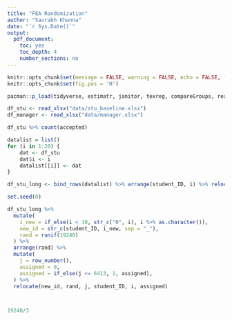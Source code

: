 ```yaml
---
title: "FEA Randomization"
author: "Saurabh Khanna"
date: "`r Sys.Date()`"
output:
  pdf_document:
    toc: yes
    toc_depth: 4
    number_sections: no
---
```



```r
knitr::opts_chunk$set(message = FALSE, warning = FALSE, echo = FALSE, fig.retina = 4)
knitr::opts_chunk$set(fig.pos = 'H')
```

```r
pacman::p_load(tidyverse, estimatr, janitor, texreg, compareGroups, readxl)

df_stu <- read_xlsx("data/stu_baseline.xlsx")
df_manager <- read_xlsx("data/manager.xlsx")

df_stu %>% count(accepted)
```


























```r
datalist = list()
for (i in 1:20) {
    dat <- df_stu
    dat$i <- i
    datalist[[i]] <- dat
}

df_stu_long <- bind_rows(datalist) %>% arrange(student_ID, i) %>% relocate(accepted, student_ID, i)
```


```r
set.seed(0)

df_stu_long %>% 
  mutate(
    i_new = if_else(i < 10, str_c("0", i), i %>% as.character()),
    new_id = str_c(student_ID, i_new, sep = "_"),
    rand = runif(19240)
  ) %>% 
  arrange(rand) %>% 
  mutate(
    j = row_number(),
    assigned = 0,
    assigned = if_else(j <= 6413, 1, assigned),
  ) %>% 
  relocate(new_id, rand, j, student_ID, i, assigned)



19240/3
```

